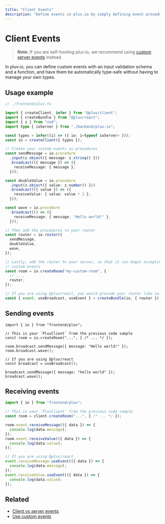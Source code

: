 ```yaml
---
title: "Client Events"
description: "Define events in pluv.io by simply defining event procedures as JavaScript functions"
---
```


# Client Events

> **Note**: If you are self-hosting pluv.io, we recommend using [custom server events](/docs/custom-events/server-events) instead.

In pluv.io, you can define custom events with an input validation schema and a function, and have them be automatically type-safe without having to manage your own types.

## Usage example

```ts
// ./frontend/pluv.ts

import { createClient, infer } from "@pluv/client";
import { createBundle } from "@pluv/react";
import { z } from "zod";
import type { ioServer } from "./backend/pluv-io";

const types = infer((i) => ({ io: i<typeof ioServer> }));
const io = createClient({ types });

// Create your custom events as procedures
const sendMessage = io.procedure
  .input(z.object({ message: z.string() }))
  .broadcast(({ message }) => ({
    receiveMessage: { message },
  }));

const doubleValue = io.procedure
  .input(z.object({ value: z.number() }))
  .broadcast(({ value }) => ({
    receiveValue: { value: value * 2 },
  }));

const wave = io.procedure
  .broadcast(() => ({
    receiveMessage: { message: "Hello world!" },
  }));

// Then add the procedures to your router
const router = io.router({
  sendMessage,
  doubleValue,
  wave,
});

// Lastly, add the router to your server, so that it can begin accepting
// custom events
const room = io.createRoom("my-custom-room", {
  // ...,
  router,
});

// If you are using @pluv/react, you would provide your router like so:
const { event, useBroadcast, useEvent } = createBundle(io, { router });
```

## Sending events

```tsx
import { io } from "frontend/pluv";

// This is your `PluvClient` from the previous code sample
const room = io.createRoom("...", { /* ... */ });

room.broadcast.sendMessage({ message: "Hello world!" });
room.broadcast.wave();

// If you are using @pluv/react
const broadcast = useBroadcast();

broadcast.sendMessage({ message: "hello world" });
broadcast.wave();
```

## Receiving events

```ts
import { io } from "frontend/pluv";

// This is your `PluvClient` from the previous code sample
const room = client.createRoom("...", { /* ... */ });

room.event.receiveMessage(({ data }) => {
  console.log(data.message);
});
room.event.receiveValue(({ data }) => {
  console.log(data.value);
});

// If you are using @pluv/react
event.receiveMessage.useEvent(({ data }) => {
  console.log(data.message);
});
event.receiveValue.useEvent(({ data }) => {
  console.log(data.value);
});
```

## Related

* [Client vs server events](/docs/custom-events/client-vs-server-events)
* [Use custom events](/docs/react/custom-events)
